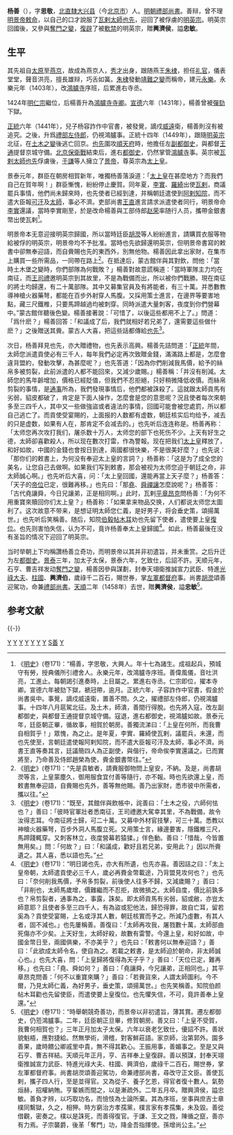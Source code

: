 '''杨善'''（{{bd|14世纪||1458年|catIdx=Y}}），字'''思敬'''，[[北直隸|北直隸]][[大兴县_(金朝)|大兴县]]（今[[北京市|北京市]]）人。[[明朝禮部尚書|明朝禮部尚書]]。善辩，曾不理[[明景帝|明景帝]][[敕命|敕命]]，以自己的口才說服了[[瓦剌|瓦剌]][[太師|太師]][[也先|也先]]，迎回了被俘虜的[[明英宗|明英宗]]。明英宗回國後，又參與[[奪門之變|奪門之變]]，[[復辟|復辟]]了被[[軟禁|軟禁]]的明英宗，贈'''興濟侯'''，謚'''忠敏'''。

== 生平 ==
其先祖自[[太原|太原]]至[[燕京|燕京]]，故成為燕京人，[[秀才|秀才]]出身，跟随燕王[[朱棣|朱棣]]，担任[[礼官|礼官]]，儀表堂堂，聲音洪亮，擅長雄辩，巧舌如簧。[[朱棣|朱棣]]發動[[靖難之變|靖難之變]]而稱帝，建元[[永乐_(明朝)|永樂]]。永樂元年（1403年），改[[鴻臚寺|鴻臚寺]]序班，后累進右寺丞。

1424年[[明仁宗|明仁宗]]繼位，后楊善升為[[鴻臚寺寺卿|鴻臚寺寺卿]]。[[宣德|宣德]]六年（1431年），楊善曾被[[彈劾|彈劾]]下獄。

[[正统_(年号)|正統]]六年（1441年），兒子杨容詐作中官書，被發覺，謫戍[[威遠|威遠]]衛，楊善則沒有被追究。之後，升爲[[禮部左侍郎|禮部左侍郎]]，仍視鴻臚事。正統十四年（1449年），跟隨[[明英宗|明英宗]]北征，在[[土木之變|土木之變]]後逃亡回京。[[也先|也先]]圍攻[[順天府|順天府]]時，他擔任左[[副都御史|副都御史]]，與都督[[王通_(明朝)|王通]]提督京城守備。[[北京保衛戰|北京保衛戰]]結束后，進右[[都御史|都御史]]，仍然掌管[[鴻臚寺|鴻臚寺]]事。英宗被[[瓦剌|瓦剌]][[太師|太師]][[也先|也先]]俘虜後，[[于謙|于謙]]等人擁立了[[景泰帝|景帝]]，尊英宗為[[太上皇|太上皇]]。

景泰元年，群臣在朝房相賀新年，唯獨杨善落淚道：「[[明英宗|太上皇]]在甚麼地方？而我們自己在賀年啊！」群臣慚愧，紛紛停止慶賀。同年夏，[[李實_(正統進士)|李實]]、[[羅綺|羅綺]]出使[[瓦剌|瓦剌]]，商議罷兵事情，他們尚未歸來時，也先使者已經到達，并稱朝廷遣使到[[阿剌知院|阿剌知院]]，而不遣大臣報[[可汗|可汗]]及[[太師|太師]]，事必不濟。吏部尚書[[王直|王直]]進言請求派遣使者同行，明景帝命[[李實|李實]]還議，當時李實剛至，於是改命楊善與工部侍郎[[赵荣|赵荣]]率随行人员，攜帶金銀書幣出使瓦剌<ref>《[[明史|明史]]》(卷171)：“楊善，字思敬，大興人。年十七為諸生。成祖起兵，預城守有勞，授典儀所引禮舍人。永樂元年，改鴻臚寺序班。善偉風儀，音吐洪亮，工進止。每朝謁引進奏時，上目屬之。累進右寺丞。仁宗即位，擢本寺卿。宣德六年被劾下獄，褫冠帶，逾月。正統六年，子容詐作中官書，假金於尚書吳中。事覺，謫戍威遠衛，置善不問。久之，擢禮部左侍郎，仍視鴻臚事。十四年八月扈駕北征。及土木，師潰，善間行得脫。也先將入寇，改左副都御史，與都督王通提督京城守備。寇退，進右都御史，視鴻臚如故。景泰元年，廷臣朝正畢，循故事，相賀於朝房。善獨流涕曰：「上皇在何所，而我曹自相賀乎！」眾愧，為之止。是年夏，李實、羅綺使瓦剌，議罷兵，未還，而也先使至，言朝廷遣使報阿剌知院，而不遣大臣報可汗及太師，事必不濟。尚書王直等奏其言，廷議簡四人為正副使，與偕行，帝命俟李實還議之。已而實將至，乃命善及侍郎趙榮為使，賫金銀書幣往。”</ref>。

明景帝本无意迎接明英宗歸國，所以當時廷臣[[胡濙|胡濙]]等人紛紛進言，請購買衣服等物給被俘的明英宗，明景帝均不予批准。當時也先欲歸還明英宗，但明景帝書寫的敕書中卻無奉迎語，而自賫賜也先的東西外，別無他物。楊善因此拿出家財，在集市上購買一些所需品，一同帶在路上<ref>《[[明史|明史]]》(卷171)：“先是袁敏者，請賫服御物問上皇安，不納。及是，尚書胡濙等言，上皇蒙塵久，御用服食宜付善等隨行，亦不報。時也先欲還上皇，而敕書無奉迎語，自賫賜也先外，善等無他賜。善乃出家財，悉市彼中所需者，攜以往。”</ref>。在抵達后，蒙古館伴與其對飲，問他：「當時土木堡之變時，你們部隊為何戰敗？」楊善對故意謊稱道：「當時軍隊主力均在南征，而[[王振|王司禮]]邀明英宗到其故里，不是為戰備而出，所以被你們戰勝。現在南征的將士均歸還，有二十萬部隊。其中又募集官員及有將能者，有三十萬。并悉數教導神槍火器藥弩，都能在百步外射穿人馬腹。又採用策士進言，在邊界等要害地點，藏三尺鐵椎，只要馬蹄越過均被刺穿。同時派遣大量刺客，夜度到你們營幕中。”蒙古館伴聽後色變。楊善接著說：「可惜了，以後這些都用不上了。」問道：「爲什麽？」楊善回答：「和議成了后，我們就相好若兄弟了，還需要這些做什麽？」之後贈送其賫。蒙古人大喜，把這些話都傳給[[也先|也先]]<ref>《[[明史|明史]]》(卷171)：“既至，其館伴與飲帳中，詫善曰：「土木之役，六師何怯也？」善曰：「彼時官軍壯者悉南征，王司禮邀大駕幸其里，不為戰備，故令汝得志耳。今南征將士歸，可二十萬。又募中外材官技擊，可三十萬。悉教以神槍火器藥弩，百步外洞人馬腹立死。又用策士言，緣邊要害，隱鐵椎三尺，馬蹄踐輒穿。又刺客林立，夜度營幕若猿猱。」伴色動。善曰：「惜哉，今皆置無用矣。」問：「何故？」曰：「和議成，歡好且若兄弟，安用此？」因以所賫遺之。其人喜，悉以語也先。”</ref>。

次日，杨善拜見也先，亦大贈禮物，也先表示高興。楊善先詰問道：「[[正统_(年号)|正統]]年間，太師您派遣貢使必有三千人，每年我們必定再次致贈金錢，滿滿路上都是，怎麼會違背盟約，發動攻擊，為甚麼呢？」也先答道：「因為你們削減我馬價，給予的絲帛多被剪裂，此前派遣的人都不能回來，又減少歲賜。」楊善稱：「并沒有削減。太師您的馬年齡增加，價格已經貶值，但我們不忍拒絕，只好稍微降低收價。而絲帛剪裂的事情，是[[通事|通事]]所為，我們發現事情后，他們都被誅殺了。這就跟太師貢馬有劣弱，貂皮都破了，肯定是下面人操作，怎麼會是您的意思呢？況且使者每次來朝多至三四千人，其中又一些做強盜或者違法的事情，回國可能會被您處罰，所以都自己逃亡了。而貢使受宴賜的，上面报的人数都有虚数，朝廷核实后均给予，减去的只是虚数，如果有人在，那肯定不会减去的。」也先听后连连称是。杨善再称：「太师您再次攻打我们，屠杀数十万人，太师您的部下也死伤不少。上天有好生之德，太師卻喜歡殺人，所以现在數次打雷，作為警報。现在把我们[[明英宗|太上皇]]釋放了，和好如故，中國的金錢也會按日到達，兩國都很快樂，不是很美好麼？」也先说：「那你们的敕書上，为何没有奉迎太上皇的言詞？」杨善称：「这是为了成全您的美名，让您自己去做啊。如果我们写到敕書，那会被视为太师您迫于朝廷之命，非太師誠心啊。」也先听后大喜，问：「太上皇回國，還能再當上天子麼？」杨善答：「天子的[[帝位|帝位]]已定，很難再移。」也先曰：「那[[堯|堯]]、[[舜|舜]][[禪讓|禪讓]]怎麼說呢？」杨善答：「古代堯讓舜，今日兄讓弟，正是相同啊。」此时，瓦剌[[平章|平章]][[昂克|昂克]]問杨善：「为何不用重寶來贖回你们太上皇？」杨善称：「如果拿来物品交换，人们都说太师您太圖利了。这次故意不带来，是想证明太師您仁義，是好男子，将会垂史策，頌揚萬世。」也先听后笑稱善。随后，知院[[伯毅帖木耳|伯毅帖木耳]]劝也先留下使者，遣使要上皇[[復位|復位]]。也先则害怕失信，认为不可，竟许杨善奉太上皇歸國<ref>《[[明史|明史]]》(卷171)：“明日謁也先，亦大有所遺，也先亦喜。善因詰之曰：「太上皇帝朝，太師遣貢使必三千人，歲必再賚金幣載途，乃背盟見攻何也？」也先曰：「奈何削我馬價，予帛多剪裂，前後使人往多不歸，又減歲賜？」善曰：「非削也，太師馬歲增，價難繼而不忍拒，故微損之。太師自度，價比前孰多也？帛剪裂者，通事為之，事露，誅矣。即太師貢馬有劣弱，貂或敝，亦豈太師意耶？且使者多至三四千人，有為盜或犯他法，歸恐得罪，故自亡耳，留若奚為？貢使受宴賜，上名或浮其人數，朝廷核實而予之。所減乃虛數，有其人者，固不減也。」也先屢稱善。善復曰：「太師再攻我，屠戮數十萬，太師部曲死傷亦不少矣。上天好生，太師好殺，故數有雷警。今還上皇，和好如故，中國金幣日至，兩國俱樂，不亦美乎？」也先曰：「敕書何以無奉迎語？」善曰：「此欲成太師令名，使自為之。若載之敕書，是太師迫於朝命，非太師誠心也。」也先大喜，問：「上皇歸將復得為天子乎？」善曰：「天位已定，難再移。」也先曰：「堯、舜如何？」善曰：「堯讓舜，今兄讓弟，正相同也。」其平章昂克問善：「何不以重寶來購？」善曰：「若賫貨來，人謂太師圖利。今不爾，乃見太師仁義，為好男子，垂史策，頌揚萬世。」也先笑稱善。知院伯颜帖木耳勸也先留使臣，而遣使要上皇復位。也先懼失信，不可，竟許善奉上皇還。”</ref>。如此，杨善最後在没有圣旨的情况下迎回了明英宗。

当时举朝上下均稱讚杨善立奇功，而明景帝以其并非初遣旨，并未重赏。之后升迁为左[[都御史|都御史]]。[[景泰_(明朝)|景泰]]三年，加太子太保，景泰六年，乞致仕，后詔不許。天顺元年，石亨、曹吉祥发动[[奪門之變|奪門之變]]，楊善因參與謀劃，封奉天翊衛推誠宣力武臣、特進[[光祿大夫|光祿大夫]]、[[柱國|柱國]]、'''興濟伯'''，歲祿千二百石，賜世券，掌[[左軍都督府|左軍都督府]]事。尚書[[胡濙|胡濙]]頌善迎駕功，命兼[[禮部尚書|禮部尚書]]。[[天顺_(明朝)|天順]]二年（1458年）去世，贈'''興濟侯'''，謚'''忠敏'''<ref>《[[明史|明史]]》(卷171)：“時舉朝競奇善功，而景帝以非初遣旨，薄其賞。遷左都御史，仍蒞鴻臚事。二年，廷臣朝正旦畢，修賀朝房。善又曰：「上皇不受賀，我曹何相賀也？」三年正月加太子太保。六年以衰老乞致仕，優詔不許。善狀貌魁梧，應對捷給。然無學術，滑稽，對客鮮莊語。家京師，治第郭外。園多善果，歲時饋公卿戚里中貴，無不得其歡心。王振用事，善媚事之。至是又與石亨、曹吉祥結。天順元年正月，亨、吉祥奉上皇復辟。善以預謀，封奉天翊衛推誠宣力武臣、特進光祿大夫、柱國、興濟伯，歲祿千二百石，賜世券，掌左軍都督府事。尚書胡濙頌善迎駕功，命兼禮部尚書，尋改守正文臣。善使瓦剌，攜子四人行，至是並得官。又為從子、養子乞恩，得官者復十數人。氣勢烜赫，招權納賄。亨輩嫉而間之，以是漸疏外。二年五月卒。贈興濟侯，謚忠敏。善負才辨，以巧取功名，而憸忮為士論所棄。其為序班，坐事與庶吉士章樸同繫獄，久之，相狎。時方窮治方孝孺黨，樸言家有孝孺集，未及毀。善從借觀，密奏之。樸以是誅死，而善得復官。于謙、王文之戮，陳循之竄，善亦有力焉。子宗襲爵，後革「奪門」功，降金吾指揮使。孫增尚公主。”</ref>。

==参考文献==
{{wikisource|明史/卷171}}
{{Reflist}}

{{-}}
{{start box}}
{{s-off}}
{{succession box|[[胡濙|胡濙]]|[[蕭晅|蕭晅]]|[[明朝禮部尚書|明朝禮部尚書]]|1457年－1458年}}
{{end box}}
{{規範控制}}
[[Category:明朝伯爵|Y]]
[[Category:明朝柱國|Y]]
[[Category:明朝都御史|Y]]
[[Category:明朝都督|Y]]
[[Category:明朝禮部尚書|Y]]
[[Category:明朝鴻臚寺卿|Y]]
[[Category:大兴县人|Y]]
[[Category:杨姓|S善]]
[[Category:諡忠敏|Y]]